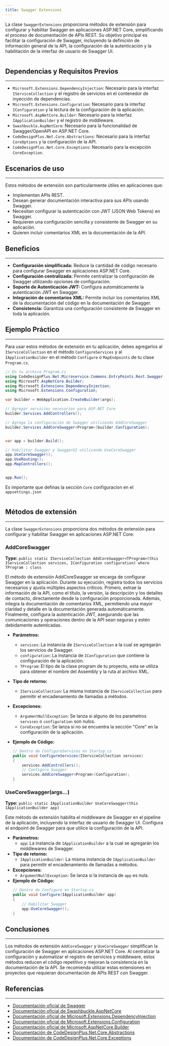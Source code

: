 ```yaml
---
title: Swagger Extensions
---
```



La clase `SwaggerExtensions` proporciona métodos de extensión para configurar y habilitar Swagger en aplicaciones ASP.NET Core, simplificando el proceso de documentación de APIs REST. Su objetivo principal es facilitar la configuración de Swagger, incluyendo la definición de información general de la API, la configuración de la autenticación y la habilitación de la interfaz de usuario de Swagger UI.

```csharp url="packages/CodeDesignPlus.Net.Microservice.Commons/src/CodeDesignPlus.Net.Microservice.Commons/EntryPoints/Rest/Swagger/SwaggerExtensions.cs"
```

## Dependencias y Requisitos Previos
---

- `Microsoft.Extensions.DependencyInjection`: Necesario para la interfaz `IServiceCollection` y el registro de servicios en el contenedor de inyección de dependencias.
- `Microsoft.Extensions.Configuration`: Necesario para la interfaz `IConfiguration` y la lectura de la configuración de la aplicación.
- `Microsoft.AspNetCore.Builder`: Necesario para la interfaz `IApplicationBuilder` y el registro de middleware.
- `Swashbuckle.AspNetCore`: Necesario para la funcionalidad de Swagger/OpenAPI en ASP.NET Core.
- `CodeDesignPlus.Net.Core.Abstractions`: Necesario para la interfaz `CoreOptions` y la configuración de la API.
- `CodeDesignPlus.Net.Core.Exceptions`: Necesario para la excepción `CoreException`.

## Escenarios de uso
---

Estos métodos de extensión son particularmente útiles en aplicaciones que:

- Implementan APIs REST.
- Desean generar documentación interactiva para sus APIs usando Swagger.
- Necesitan configurar la autenticación con JWT (JSON Web Tokens) en Swagger.
- Requieren una configuración sencilla y consistente de Swagger en su aplicación.
- Quieren incluir comentarios XML en la documentación de la API.

## Beneficios
---

- **Configuración simplificada:** Reduce la cantidad de código necesario para configurar Swagger en aplicaciones ASP.NET Core.
- **Configuración centralizada:** Permite centralizar la configuración de Swagger utilizando opciones de configuración.
- **Soporte de Autenticación JWT:** Configura automáticamente la autenticación JWT en Swagger.
- **Integración de comentarios XML:** Permite incluir los comentarios XML de la documentación del código en la documentación de Swagger.
- **Consistencia:** Garantiza una configuración consistente de Swagger en toda la aplicación.

## Ejemplo Práctico
---

Para usar estos métodos de extensión en tu aplicación, debes agregarlos al `IServiceCollection` en el método `ConfigureServices` y al `IApplicationBuilder` en el método `Configure` o `MapEndpoints` de tu clase `Program.cs`.

```csharp
// En tu archivo Program.cs
using CodeDesignPlus.Net.Microservice.Commons.EntryPoints.Rest.Swagger;
using Microsoft.AspNetCore.Builder;
using Microsoft.Extensions.DependencyInjection;
using Microsoft.Extensions.Configuration;

var builder = WebApplication.CreateBuilder(args);

// Agregar servicios necesarios para ASP.NET Core
builder.Services.AddControllers();

// Agrega la configuración de Swagger utilizando AddCoreSwagger
builder.Services.AddCoreSwagger<Program>(builder.Configuration);


var app = builder.Build();

// Habilitar Swagger y SwaggerUI utilizando UseCoreSwagger
app.UseCoreSwagger();
app.UseRouting();
app.MapControllers();


app.Run();
```
Es importante que definas la sección `Core` configuracion en el `appsettings.json`

```json url="samples/CodeDesignPlus.Net.Microservice.Commons.Sample/src/CodeDesignPlus.Net.Microservice.Rest.Sample/appsettings.json"
```

## Métodos de extensión
---

La clase `SwaggerExtensions` proporciona dos métodos de extensión para configurar y habilitar Swagger en aplicaciones ASP.NET Core:

### AddCoreSwagger
**Type:** `public static IServiceCollection AddCoreSwagger<TProgram>(this IServiceCollection services, IConfiguration configuration) where TProgram : class`

El método de extensión AddCoreSwagger se encarga de configurar Swagger en la aplicación. Durante su ejecución, registra todos los servicios necesarios y ajusta múltiples aspectos críticos. Primero, extrae la información de la API, como el título, la versión, la descripción y los detalles de contacto, directamente desde la configuración proporcionada. Además, integra la documentación de comentarios XML, permitiendo una mayor claridad y detalle en la documentación generada automáticamente. Finalmente, configura la autenticación JWT, asegurando que las comunicaciones y operaciones dentro de la API sean seguras y estén debidamente autenticadas.

- **Parámetros:**
    - `services`: La instancia de `IServiceCollection` a la cual se agregarán los servicios de Swagger.
    - `configuration`: La instancia de `IConfiguration` que contiene la configuración de la aplicación.
    - `TProgram`: El tipo de la clase program de tu proyecto, esta se utiliza para obtener el nombre del Assembly y la ruta al archivo XML.
- **Tipo de retorno:**
   -  `IServiceCollection`: La misma instancia de `IServiceCollection` para permitir el encadenamiento de llamadas a métodos.
- **Excepciones:**
   - `ArgumentNullException`: Se lanza si alguno de los parametros `services` o `configuration` son nulos.
   - `CoreException`: Se lanza si no se encuentra la sección "Core" en la configuración de la aplicación.
   
- **Ejemplo de Código:**
    ```csharp
    // Dentro de ConfigureServices en Startup.cs
    public void ConfigureServices(IServiceCollection services)
    {
        services.AddControllers();
        // Configura Swagger
        services.AddCoreSwagger<Program>(Configuration);
    }
    ```

### UseCoreSwagger(args...)
**Type:** `public static IApplicationBuilder UseCoreSwagger(this IApplicationBuilder app)`

Este método de extensión habilita el middleware de Swagger en el pipeline de la aplicación, incluyendo la interfaz de usuario de Swagger UI. Configura el endpoint de Swagger para que utilice la configuración de la API.

- **Parámetros:**
    - `app`: La instancia de `IApplicationBuilder` a la cual se agregarán los middlewares de Swagger.
- **Tipo de retorno:**
   -  `IApplicationBuilder`: La misma instancia de `IApplicationBuilder` para permitir el encadenamiento de llamadas a métodos.
- **Excepciones:**
   - `ArgumentNullException`: Se lanza si la instancia de `app` es nula.
- **Ejemplo de Código:**
    ```csharp
    // Dentro de Configure en Startup.cs
    public void Configure(IApplicationBuilder app)
    {
        // Habilitar Swagger
        app.UseCoreSwagger();
    }
    ```

## Conclusiones
---

Los métodos de extensión `AddCoreSwagger` y `UseCoreSwagger` simplifican la configuración de Swagger en aplicaciones ASP.NET Core. Al centralizar la configuración y automatizar el registro de servicios y middleware, estos métodos reducen el código repetitivo y mejoran la consistencia en la documentación de la API.  Se recomienda utilizar estas extensiones en proyectos que requieran documentación de APIs REST con Swagger.

## Referencias
---

- [Documentación oficial de Swagger](https://swagger.io/docs/)
- [Documentación oficial de Swashbuckle.AspNetCore](https://github.com/domaindrivendev/Swashbuckle.AspNetCore)
- [Documentación oficial de Microsoft.Extensions.DependencyInjection](https://docs.microsoft.com/dotnet/api/microsoft.extensions.dependencyinjection)
- [Documentación oficial de Microsoft.Extensions.Configuration](https://docs.microsoft.com/dotnet/api/microsoft.extensions.configuration)
- [Documentación oficial de Microsoft.AspNetCore.Builder](https://docs.microsoft.com/dotnet/api/microsoft.aspnetcore.builder)
- [Documentación de CodeDesignPlus.Net.Core.Abstractions](https://github.com/CodeDesignPlus/CodeDesignPlus.Net.Core)
- [Documentación de CodeDesignPlus.Net.Core.Exceptions](https://github.com/CodeDesignPlus/CodeDesignPlus.Net.Exceptions)
